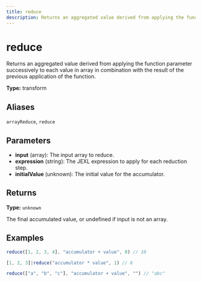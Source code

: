 ```yaml
---
title: reduce
description: Returns an aggregated value derived from applying the function parameter successively to each value in array in combination with the result of the previous application of the function.
---
```


# reduce

Returns an aggregated value derived from applying the function parameter successively to each value in array in combination with the result of the previous application of the function.

**Type:** transform

## Aliases

`arrayReduce`, `reduce`

## Parameters

- **input** (array): The input array to reduce.
- **expression** (string): The JEXL expression to apply for each reduction step.
- **initialValue** (unknown): The initial value for the accumulator.

## Returns

**Type:** `unknown`

The final accumulated value, or undefined if input is not an array.

## Examples

```javascript
reduce([1, 2, 3, 4], "accumulator + value", 0) // 10
```

```javascript
[1, 2, 3]|reduce("accumulator * value", 1) // 6
```

```javascript
reduce(["a", "b", "c"], "accumulator + value", "") // "abc"
```
